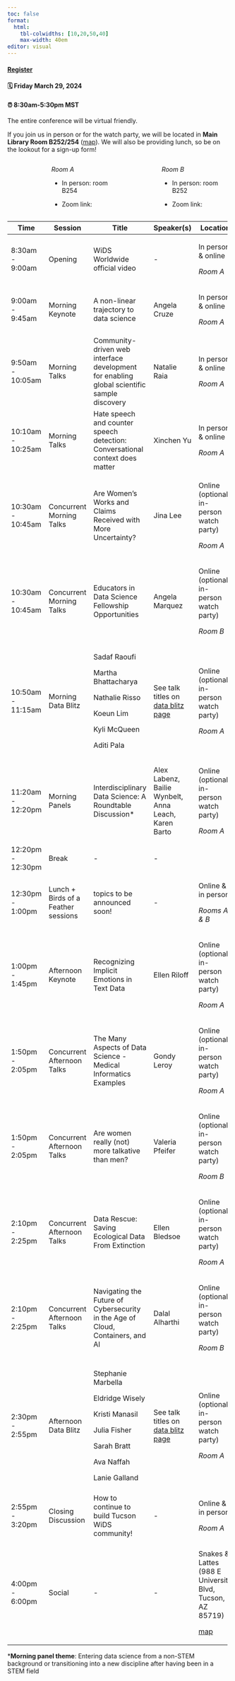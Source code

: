 ```yaml
---
toc: false
format: 
  html: 
    tbl-colwidths: [10,20,50,40]
    max-width: 40em
editor: visual
---
```


::: callout-important
#### [Register](https://forms.gle/ttzf3MyogJuCNAeD9){target="_blank"}

#### 🗓 Friday March 29, 2024

#### ⏰ 8:30am-5:30pm MST
:::

The entire conference will be virtual friendly.

If you join us in person or for the watch party, we will be located in **Main Library Room B252/254** ([map](https://lib.arizona.edu/sites/default/files/main-floor2.pdf)). We will also be providing lunch, so be on the lookout for a sign-up form!

::: columns
::: {.column width="15%"}
:::

::: {.column width="30%"}
*Room A*

-   In person: room B254

-   Zoom link:
:::

::: {.column width="10%"}
:::

::: {.column width="30%"}
*Room B*

-   In person: room B252

-   Zoom link:
:::
:::

+-------------------+-------------------------------------+--------------------------------------------------------------------------------------------+---------------------------------------------------------------------------------+-----------------------------------------------------------+
| Time              | Session                             | Title                                                                                      | Speaker(s)                                                                      | Location                                                  |
+===================+=====================================+============================================================================================+=================================================================================+===========================================================+
| 8:30am - 9:00am   | Opening                             | WiDS Worldwide official video                                                              | \-                                                                              | In person & online                                        |
|                   |                                     |                                                                                            |                                                                                 |                                                           |
|                   |                                     |                                                                                            |                                                                                 | *Room A*                                                  |
+-------------------+-------------------------------------+--------------------------------------------------------------------------------------------+---------------------------------------------------------------------------------+-----------------------------------------------------------+
| 9:00am - 9:45am   | Morning Keynote                     | A non-linear trajectory to data science                                                    | Angela Cruze                                                                    | In person & online                                        |
|                   |                                     |                                                                                            |                                                                                 |                                                           |
|                   |                                     |                                                                                            |                                                                                 | *Room A*                                                  |
+-------------------+-------------------------------------+--------------------------------------------------------------------------------------------+---------------------------------------------------------------------------------+-----------------------------------------------------------+
| 9:50am - 10:05am  | Morning Talks                       | Community-driven web interface development for enabling global scientific sample discovery | Natalie Raia                                                                    | In person & online                                        |
|                   |                                     |                                                                                            |                                                                                 |                                                           |
|                   |                                     |                                                                                            |                                                                                 | *Room A*                                                  |
+-------------------+-------------------------------------+--------------------------------------------------------------------------------------------+---------------------------------------------------------------------------------+-----------------------------------------------------------+
| 10:10am - 10:25am | Morning Talks                       | Hate speech and counter speech detection: Conversational context does matter               | Xinchen Yu                                                                      | In person & online                                        |
|                   |                                     |                                                                                            |                                                                                 |                                                           |
|                   |                                     |                                                                                            |                                                                                 | *Room A*                                                  |
+-------------------+-------------------------------------+--------------------------------------------------------------------------------------------+---------------------------------------------------------------------------------+-----------------------------------------------------------+
| 10:30am - 10:45am | Concurrent Morning Talks            | Are Women’s Works and Claims Received with More Uncertainty?                               | Jina Lee                                                                        | Online (optional in-person watch party)                   |
|                   |                                     |                                                                                            |                                                                                 |                                                           |
|                   |                                     |                                                                                            |                                                                                 | *Room A*                                                  |
+-------------------+-------------------------------------+--------------------------------------------------------------------------------------------+---------------------------------------------------------------------------------+-----------------------------------------------------------+
| 10:30am - 10:45am | Concurrent Morning Talks            | Educators in Data Science Fellowship Opportunities                                         | Angela Marquez                                                                  | Online (optional in-person watch party)                   |
|                   |                                     |                                                                                            |                                                                                 |                                                           |
|                   |                                     |                                                                                            |                                                                                 | *Room B*                                                  |
+-------------------+-------------------------------------+--------------------------------------------------------------------------------------------+---------------------------------------------------------------------------------+-----------------------------------------------------------+
| 10:50am - 11:15am | Morning Data Blitz                  | Sadaf Raoufi                                                                               | See talk titles on [data blitz page](https://widstucson.org/datablitz2024.html) | Online (optional in-person watch party)                   |
|                   |                                     |                                                                                            |                                                                                 |                                                           |
|                   |                                     | Martha Bhattacharya                                                                        |                                                                                 | *Room A*                                                  |
|                   |                                     |                                                                                            |                                                                                 |                                                           |
|                   |                                     | Nathalie Risso                                                                             |                                                                                 |                                                           |
|                   |                                     |                                                                                            |                                                                                 |                                                           |
|                   |                                     | Koeun Lim                                                                                  |                                                                                 |                                                           |
|                   |                                     |                                                                                            |                                                                                 |                                                           |
|                   |                                     | Kyli McQueen                                                                               |                                                                                 |                                                           |
|                   |                                     |                                                                                            |                                                                                 |                                                           |
|                   |                                     | Aditi Pala                                                                                 |                                                                                 |                                                           |
+-------------------+-------------------------------------+--------------------------------------------------------------------------------------------+---------------------------------------------------------------------------------+-----------------------------------------------------------+
| 11:20am - 12:20pm | Morning Panels                      | Interdisciplinary Data Science: A Roundtable Discussion\*                                  | Alex Labenz, Bailie Wynbelt, Anna Leach, Karen Barto                            | Online (optional in-person watch party)                   |
|                   |                                     |                                                                                            |                                                                                 |                                                           |
|                   |                                     |                                                                                            |                                                                                 | *Room A*                                                  |
+-------------------+-------------------------------------+--------------------------------------------------------------------------------------------+---------------------------------------------------------------------------------+-----------------------------------------------------------+
| 12:20pm - 12:30pm | Break                               | \-                                                                                         | \-                                                                              |                                                           |
+-------------------+-------------------------------------+--------------------------------------------------------------------------------------------+---------------------------------------------------------------------------------+-----------------------------------------------------------+
| 12:30pm - 1:00pm  | Lunch + Birds of a Feather sessions | topics to be announced soon!                                                               | \-                                                                              | Online & in person                                        |
|                   |                                     |                                                                                            |                                                                                 |                                                           |
|                   |                                     |                                                                                            |                                                                                 | *Rooms A & B*                                             |
+-------------------+-------------------------------------+--------------------------------------------------------------------------------------------+---------------------------------------------------------------------------------+-----------------------------------------------------------+
| 1:00pm - 1:45pm   | Afternoon Keynote                   | Recognizing Implicit Emotions in Text Data                                                 | Ellen Riloff                                                                    | Online (optional in-person watch party)                   |
|                   |                                     |                                                                                            |                                                                                 |                                                           |
|                   |                                     |                                                                                            |                                                                                 | *Room A*                                                  |
+-------------------+-------------------------------------+--------------------------------------------------------------------------------------------+---------------------------------------------------------------------------------+-----------------------------------------------------------+
| 1:50pm - 2:05pm   | Concurrent Afternoon Talks          | The Many Aspects of Data Science - Medical Informatics Examples                            | Gondy Leroy                                                                     | Online (optional in-person watch party)                   |
|                   |                                     |                                                                                            |                                                                                 |                                                           |
|                   |                                     |                                                                                            |                                                                                 | *Room A*                                                  |
+-------------------+-------------------------------------+--------------------------------------------------------------------------------------------+---------------------------------------------------------------------------------+-----------------------------------------------------------+
| 1:50pm - 2:05pm   | Concurrent Afternoon Talks          | Are women really (not) more talkative than men?                                            | Valeria Pfeifer                                                                 | Online (optional in-person watch party)                   |
|                   |                                     |                                                                                            |                                                                                 |                                                           |
|                   |                                     |                                                                                            |                                                                                 | *Room B*                                                  |
+-------------------+-------------------------------------+--------------------------------------------------------------------------------------------+---------------------------------------------------------------------------------+-----------------------------------------------------------+
| 2:10pm - 2:25pm   | Concurrent Afternoon Talks          | Data Rescue: Saving Ecological Data From Extinction                                        | Ellen Bledsoe                                                                   | Online (optional in-person watch party)                   |
|                   |                                     |                                                                                            |                                                                                 |                                                           |
|                   |                                     |                                                                                            |                                                                                 | *Room A*                                                  |
+-------------------+-------------------------------------+--------------------------------------------------------------------------------------------+---------------------------------------------------------------------------------+-----------------------------------------------------------+
| 2:10pm - 2:25pm   | Concurrent Afternoon Talks          | Navigating the Future of Cybersecurity in the Age of Cloud, Containers, and AI             | Dalal Alharthi                                                                  | Online (optional in-person watch party)                   |
|                   |                                     |                                                                                            |                                                                                 |                                                           |
|                   |                                     |                                                                                            |                                                                                 | *Room B*                                                  |
+-------------------+-------------------------------------+--------------------------------------------------------------------------------------------+---------------------------------------------------------------------------------+-----------------------------------------------------------+
| 2:30pm - 2:55pm   | Afternoon Data Blitz                | Stephanie Marbella                                                                         | See talk titles on [data blitz page](https://widstucson.org/datablitz2024.html) | Online (optional in-person watch party)                   |
|                   |                                     |                                                                                            |                                                                                 |                                                           |
|                   |                                     | Eldridge Wisely                                                                            |                                                                                 | *Room A*                                                  |
|                   |                                     |                                                                                            |                                                                                 |                                                           |
|                   |                                     | Kristi Manasil                                                                             |                                                                                 |                                                           |
|                   |                                     |                                                                                            |                                                                                 |                                                           |
|                   |                                     | Julia Fisher                                                                               |                                                                                 |                                                           |
|                   |                                     |                                                                                            |                                                                                 |                                                           |
|                   |                                     | Sarah Bratt                                                                                |                                                                                 |                                                           |
|                   |                                     |                                                                                            |                                                                                 |                                                           |
|                   |                                     | Ava Naffah                                                                                 |                                                                                 |                                                           |
|                   |                                     |                                                                                            |                                                                                 |                                                           |
|                   |                                     | Lanie Galland                                                                              |                                                                                 |                                                           |
+-------------------+-------------------------------------+--------------------------------------------------------------------------------------------+---------------------------------------------------------------------------------+-----------------------------------------------------------+
| 2:55pm - 3:20pm   | Closing Discussion                  | How to continue to build Tucson WiDS community!                                            | \-                                                                              | Online & in person                                        |
|                   |                                     |                                                                                            |                                                                                 |                                                           |
|                   |                                     |                                                                                            |                                                                                 | *Room A*                                                  |
+-------------------+-------------------------------------+--------------------------------------------------------------------------------------------+---------------------------------------------------------------------------------+-----------------------------------------------------------+
| 4:00pm - 6:00pm   | Social                              | \-                                                                                         | \-                                                                              | Snakes & Lattes (988 E University Blvd, Tucson, AZ 85719) |
|                   |                                     |                                                                                            |                                                                                 |                                                           |
|                   |                                     |                                                                                            |                                                                                 | [map](https://maps.app.goo.gl/KHQFumtjxDZKTLQ97)          |
+-------------------+-------------------------------------+--------------------------------------------------------------------------------------------+---------------------------------------------------------------------------------+-----------------------------------------------------------+

\***Morning panel theme**: Entering data science from a non-STEM background or transitioning into a new discipline after having been in a STEM field
